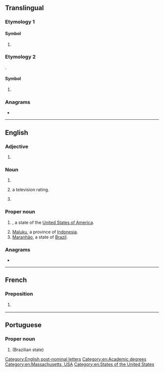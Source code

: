 {{also|Appendix:Variations of "ma"}}
==Translingual==

===Etymology 1===

====Symbol====
{{mul-symbol}}

# {{SI-unit-abb|mega|ampere|[[electrical current]]}}

===Etymology 2===
{{der+|mul|fr|Maroc}}.

====Symbol====
{{mul-symbol}}

# {{ISO 3166|1|2|Morocco}}
#: {{syn|mul|MAR|qq1={{w|ISO 3166-1 alpha-3|alpha-3}}}}

===Anagrams===
* {{l|mul|AM}}

{{c|mul|Morocco}}

----

==English==

===Adjective===
{{en-adj|-}}

# {{lb|en|statistics}} {{initialism of|en|moving average}}

===Noun===
{{en-noun|~}}

# {{initialism of|en|Master of Arts}}
# {{lb|en|US|TV}} {{initialism of|en|[[mature]] [[audience]]|dot=,}} a television rating.
# {{lb|en|US|military}} {{initialism of|en|master-at-arms|dot=;}} {{n-g|also {{m|en|MAA}}.}}

===Proper noun===
{{en-prop|-}}

# {{form of|en|Postal abbreviation|Massachusetts}}, a state of the [[United States of America]].
# [[Maluku]], a province of [[Indonesia]].
# [[Maranhão]], a state of [[Brazil]].

===Anagrams===
* {{anagrams|en|a=am|'am|A&M|A. & M.|A. M.|A.M.|AM|Am|Am.|a.m.|am}}

[[Category:English post-nominal letters]]
[[Category:en:Academic degrees]]
[[Category:en:Massachusetts, USA]]
[[Category:en:States of the United States]]

----

==French==

===Preposition===
{{fr-prep}}

# {{abbreviation of|fr|meilleur avant|t=best before|dot=:}} {{l|en|BB}}

----

==Portuguese==

===Proper noun===
{{pt-proper noun|m}}

# {{lb|pt|Brazil}} {{abbreviation of|pt|Maranhão}} (Brazilian state)
